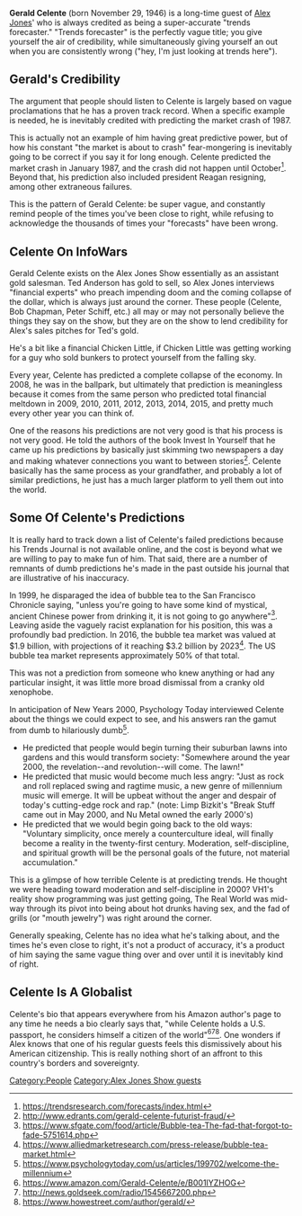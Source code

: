 '''Gerald Celente''' (born November 29, 1946) is a long-time guest of [[Alex Jones]]' who is always credited as being a super-accurate "trends forecaster." "Trends forecaster" is the perfectly vague title; you give yourself the air of credibility, while simultaneously giving yourself an out when you are consistently wrong ("hey, I'm just looking at trends here").

== '''Gerald's Credibility''' ==

The argument that people should listen to Celente is largely based on vague proclamations that he has a proven track record. When a specific example is needed, he is inevitably credited with predicting the market crash of 1987.

This is actually not an example of him having great predictive power, but of how his constant "the market is about to crash" fear-mongering is inevitably going to be correct if you say it for long enough. Celente predicted the market crash in January 1987, and the crash did not happen until October<ref>https://trendsresearch.com/forecasts/index.html</ref>. Beyond that, his prediction also included president Reagan resigning, among other extraneous failures.

This is the pattern of Gerald Celente: be super vague, and constantly remind people of the times you've been close to right, while refusing to acknowledge the thousands of times your "forecasts" have been wrong.

== '''Celente On InfoWars''' ==

Gerald Celente exists on the Alex Jones Show essentially as an assistant gold salesman. Ted Anderson has gold to sell, so Alex Jones interviews "financial experts" who preach impending doom and the coming collapse of the dollar, which is always just around the corner. These people (Celente, Bob Chapman, Peter Schiff, etc.) all may or may not personally believe the things they say on the show, but they are on the show to lend credibility for Alex's sales pitches for Ted's gold.

He's a bit like a financial Chicken Little, if Chicken Little was getting working for a guy who sold bunkers to protect yourself from the falling sky.

Every year, Celente has predicted a complete collapse of the economy. In 2008, he was in the ballpark, but ultimately that prediction is meaningless because it comes from the same person who predicted total financial meltdown in 2009, 2010, 2011, 2012, 2013, 2014, 2015, and pretty much every other year you can think of.

One of the reasons his predictions are not very good is that his process is not very good. He told the authors of the book Invest In Yourself that he came up his predictions by basically just skimming two newspapers a day and making whatever connections you want to between stories<ref>http://www.edrants.com/gerald-celente-futurist-fraud/</ref>. Celente basically has the same process as your grandfather, and probably a lot of similar predictions, he just has a much larger platform to yell them out into the world.

== '''Some Of Celente's Predictions''' ==

It is really hard to track down a list of Celente's failed predictions because his Trends Journal is not available online, and the cost is beyond what we are willing to pay to make fun of him. That said, there are a number of remnants of dumb predictions he's made in the past outside his journal that are illustrative of his inaccuracy.

In 1999, he disparaged the idea of bubble tea to the San Francisco Chronicle saying, "unless you're going to have some kind of mystical, ancient Chinese power from drinking it, it is not going to go anywhere"<ref>https://www.sfgate.com/food/article/Bubble-tea-The-fad-that-forgot-to-fade-5751614.php</ref>. Leaving aside the vaguely racist explanation for his position, this was a profoundly bad prediction. In 2016, the bubble tea market was valued at $1.9 billion, with projections of it reaching $3.2 billion by 2023<ref>https://www.alliedmarketresearch.com/press-release/bubble-tea-market.html</ref>. The US bubble tea market represents approximately 50% of that total.

This was not a prediction from someone who knew anything or had any particular insight, it was little more broad dismissal from a cranky old xenophobe.

In anticipation of New Years 2000, Psychology Today interviewed Celente about the things we could expect to see, and his answers ran the gamut from dumb to hilariously dumb<ref>https://www.psychologytoday.com/us/articles/199702/welcome-the-millennium</ref>.

*He predicted that people would begin turning their suburban lawns into gardens and this would transform society: "Somewhere around the year 2000, the revelation--and revolution--will come. The lawn!"
*He predicted that music would become much less angry: "Just as rock and roll replaced swing and ragtime music, a new genre of millennium music will emerge. It will be upbeat without the anger and despair of today's cutting-edge rock and rap." (note: Limp Bizkit's "Break Stuff came out in May 2000, and Nu Metal owned the early 2000's)
*He predicted that we would begin going back to the old ways: "Voluntary simplicity, once merely a counterculture ideal, will finally become a reality in the twenty-first century. Moderation, self-discipline, and spiritual growth will be the personal goals of the future, not material accumulation."

This is a glimpse of how terrible Celente is at predicting trends. He thought we were heading toward moderation and self-discipline in 2000? VH1's reality show programming was just getting going, The Real World was mid-way through its pivot into being about hot drunks having sex, and the fad of grills (or "mouth jewelry") was right around the corner.

Generally speaking, Celente has no idea what he's talking about, and the times he's even close to right, it's not a product of accuracy, it's a product of him saying the same vague thing over and over until it is inevitably kind of right.

== '''Celente Is A Globalist''' ==

Celente's bio that appears everywhere from his Amazon author's page to any time he needs a bio clearly says that, "while Celente holds a U.S. passport, he considers himself a citizen of the world"<ref>https://www.amazon.com/Gerald-Celente/e/B001IYZHOG</ref><ref>http://news.goldseek.com/radio/1545667200.php</ref><ref>https://www.howestreet.com/author/gerald/</ref>. One wonders if Alex knows that one of his regular guests feels this dismissively about his American citizenship. This is really nothing short of an affront to this country's borders and sovereignty.

[[Category:People]]
[[Category:Alex Jones Show guests]]